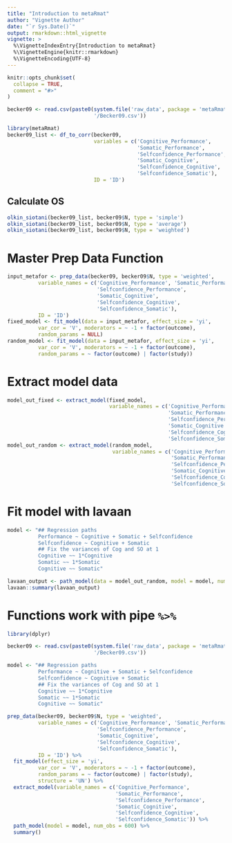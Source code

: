 ```yaml
---
title: "Introduction to metaRmat"
author: "Vignette Author"
date: "`r Sys.Date()`"
output: rmarkdown::html_vignette
vignette: >
  %\VignetteIndexEntry{Introduction to metaRmat}
  %\VignetteEngine{knitr::rmarkdown}
  %\VignetteEncoding{UTF-8}
---
```


```r
knitr::opts_chunk$set(
  collapse = TRUE,
  comment = "#>"
)
```

```r
becker09 <- read.csv(paste0(system.file('raw_data', package = 'metaRmat'),
                            '/Becker09.csv'))
```

```r
library(metaRmat)
becker09_list <- df_to_corr(becker09, 
                            variables = c('Cognitive_Performance',
                                          'Somatic_Performance',
                                          'Selfconfidence_Performance', 
                                          'Somatic_Cognitive',
                                          'Selfconfidence_Cognitive',
                                          'Selfconfidence_Somatic'),
                            ID = 'ID')
```

## Calculate OS
```r
olkin_siotani(becker09_list, becker09$N, type = 'simple')
olkin_siotani(becker09_list, becker09$N, type = 'average')
olkin_siotani(becker09_list, becker09$N, type = 'weighted')
```

# Master Prep Data Function
```r
input_metafor <- prep_data(becker09, becker09$N, type = 'weighted', 
          variable_names = c('Cognitive_Performance', 'Somatic_Performance',
                             'Selfconfidence_Performance', 
                             'Somatic_Cognitive',
                             'Selfconfidence_Cognitive',
                             'Selfconfidence_Somatic'),
          ID = 'ID')
fixed_model <- fit_model(data = input_metafor, effect_size = 'yi', 
          var_cor = 'V', moderators = ~ -1 + factor(outcome), 
          random_params = NULL)
random_model <- fit_model(data = input_metafor, effect_size = 'yi', 
          var_cor = 'V', moderators = ~ -1 + factor(outcome), 
          random_params = ~ factor(outcome) | factor(study))
```

# Extract model data
```r
model_out_fixed <- extract_model(fixed_model, 
                                 variable_names = c('Cognitive_Performance',
                                                    'Somatic_Performance',
                                                    'Selfconfidence_Performance', 
                                                    'Somatic_Cognitive',
                                                    'Selfconfidence_Cognitive',
                                                    'Selfconfidence_Somatic'))
model_out_random <- extract_model(random_model, 
                                  variable_names = c('Cognitive_Performance',
                                                     'Somatic_Performance',
                                                     'Selfconfidence_Performance', 
                                                     'Somatic_Cognitive',
                                                     'Selfconfidence_Cognitive',
                                                     'Selfconfidence_Somatic'))
```

# Fit model with lavaan
```r
model <- "## Regression paths
          Performance ~ Cognitive + Somatic + Selfconfidence
          Selfconfidence ~ Cognitive + Somatic
          ## Fix the variances of Cog and SO at 1
          Cognitive ~~ 1*Cognitive
          Somatic ~~ 1*Somatic
          Cognitive ~~ Somatic"

lavaan_output <- path_model(data = model_out_random, model = model, num_obs = 600)
lavaan::summary(lavaan_output)
```

# Functions work with pipe `%>%`
```r
library(dplyr)

becker09 <- read.csv(paste0(system.file('raw_data', package = 'metaRmat'),
                            '/Becker09.csv'))

model <- "## Regression paths
          Performance ~ Cognitive + Somatic + Selfconfidence
          Selfconfidence ~ Cognitive + Somatic
          ## Fix the variances of Cog and SO at 1
          Cognitive ~~ 1*Cognitive
          Somatic ~~ 1*Somatic
          Cognitive ~~ Somatic"

prep_data(becker09, becker09$N, type = 'weighted', 
          variable_names = c('Cognitive_Performance', 'Somatic_Performance',
                             'Selfconfidence_Performance', 
                             'Somatic_Cognitive',
                             'Selfconfidence_Cognitive',
                             'Selfconfidence_Somatic'),
          ID = 'ID') %>%
  fit_model(effect_size = 'yi', 
          var_cor = 'V', moderators = ~ -1 + factor(outcome), 
          random_params = ~ factor(outcome) | factor(study),
          structure = 'UN') %>%
  extract_model(variable_names = c('Cognitive_Performance',
                                   'Somatic_Performance',
                                   'Selfconfidence_Performance', 
                                   'Somatic_Cognitive',
                                   'Selfconfidence_Cognitive',
                                   'Selfconfidence_Somatic')) %>%
  path_model(model = model, num_obs = 600) %>% 
  summary()
```

